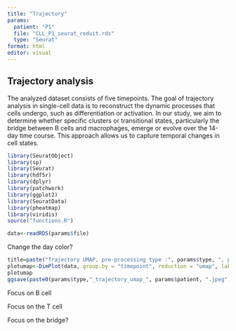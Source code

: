 ```yaml
---
title: "Trajectory"
params: 
  patient: "P1"
  file: "CLL_P1_seurat_reduit.rds"
  type: "Seurat"
format: html
editor: visual
---
```


## Trajectory analysis

The analyzed dataset consists of five timepoints. The goal of trajectory analysis in single-cell data is to reconstruct the dynamic processes that cells undergo, such as differentiation or activation. In our study, we aim to determine whether specific clusters or transitional states, particularly the bridge between B cells and macrophages, emerge or evolve over the 14-day time course. This approach allows us to capture temporal changes in cell states.

```r
library(SeuratObject)
library(sp)
library(Seurat)
library(hdf5r)
library(dplyr)
library(patchwork)
library(ggplot2)
library(SeuratData)
library(pheatmap)
library(viridis)
source("functions.R")
```

```r
data<-readRDS(params$file)
```

Change the day color?

```r
title=paste("Trajectory UMAP, pre-processing type :", params$type, ", patient", params$patient)
plotumap<-DimPlot(data, group.by = "timepoint", reduction = "umap", label = TRUE, repel = TRUE, label.size = 2.5) + ggtitle(str_wrap(title, width = 50)) + theme(plot.title = element_text(size = 10, hjust = 0.5))
plotumap
ggsave(paste0(params$type,"_trajectory_umap_", params$patient, ".jpeg"), plotumap)
```

Focus on B cell

Focus on the T cell

Focus on the bridge?
